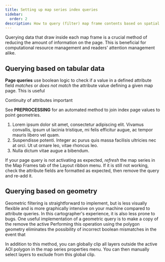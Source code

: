 ```yaml
---
title: Setting up map series index queries
sidebar:
  order: 2
description: How to query (filter) map frame contents based on spatial extent.
---
```


Querying data that draw inside each map frame is a crucial method of reducing the amount of information on the page. This is beneficial for computational resource management and readers' attention management alike. 

## Querying based on tabular data

**Page queries** use boolean logic to check if a value in a defined attribute field *matches* or *does not match* the attribute value defining a given map page. This is useful 

Continuity of attributes important

See **PREPROCESSING** for an automated method to join index page values to point geometries.

<Steps>

1. Lorem ipsum dolor sit amet, consectetur adipiscing elit. Vivamus convallis, ipsum ut lacinia tristique, mi felis efficitur augue, ac tempor mauris libero vel quam. 
2. Suspendisse potenti. Integer ac purus quis massa facilisis ultricies nec at orci. Ut ut ornare leo, vitae rhoncus leo. 
3. Nulla dictum vitae augue a bibendum. 

</Steps>

If your page query is not activating as expected, *refresh* <Icon name="refresh" /> the map series in the Map Frames tab of the Layout ribbon menu.
If it is still not working, check the attribute fields are formatted as expected, then remove the query and re-add it.

## Querying based on geometry

Geometric filtering is straightforward to implement, but is less visually flexible and is more graphically intensive on your machine compared to attribute queries. In this cartographer's experience, it is also less prone to bugs. One useful implementation of a geometric query is to make a copy of the remove the active 
Performing this operation using the polygon geometry eliminates the possibility of incorrect boolean mismatches in the event that 

In addition to this method, you can globally clip all layers outside the active AOI polygon in the map series properties menu. You can then manually select layers to exclude from this global clip.